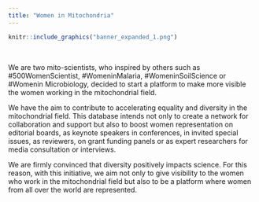 ```yaml
---
title: "Women in Mitochondria"
---
```


```r
knitr::include_graphics("banner_expanded_1.png")
```

<br>

We are two mito-scientists, who inspired by others such as #500WomenScientist, #WomeninMalaria, #WomeninSoilScience or #Womenin Microbiology, decided to start a platform to make more visible the women working in the mitochondrial field. 

We have the aim to contribute to accelerating equality and diversity in the mitochondrial field. This database intends not only to create a network for collaboration and support but also to boost women representation on editorial boards, as keynote speakers in conferences, in invited special issues, as reviewers, on grant funding panels or as expert researchers for media consultation or interviews.

We are firmly convinced that diversity positively impacts science. For this reason, with this initiative, we aim not only to give visibility to the women who work in the mitochondrial field but also to be a platform where women from all over the world are represented.
